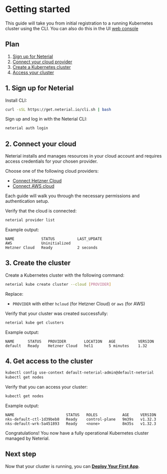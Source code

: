 # Getting started

This guide will take you from initial registration to a running Kubernetes cluster using the CLI. You can also do this in the UI [web console](https://console.neterial.io)

## Plan
1. [Sign up for Neterial](#_1-sign-up-for-neterial)
2. [Connect your cloud provider](#_2-connect-your-cloud)
3. [Create a Kubernetes cluster](#_3-create-the-cluster)
4. [Access your cluster](#_4-get-access-to-the-cluster)

## 1. Sign up for Neterial

Install CLI:

```sh
curl -sSL https://get.neterial.io/cli.sh | bash
```

Sign up and log in with the Neterial CLI:

```sh
neterial auth login
```

## 2. Connect your cloud

Neterial installs and manages resources in your cloud account and requires access credentials for your chosen provider.

Choose one of the following cloud providers:
* [Connect Hetzner Cloud](Cloud-providers/connect-hetzner-cloud.md)
* [Connect AWS cloud](Cloud-providers/connect-aws.md)

Each guide will walk you through the necessary permissions and authentication setup.

Verify that the cloud is connected:

```sh
neterial provider list
```

Example output:
```console
NAME            STATUS          LAST_UPDATE
AWS             Uninitialized
Hetzner Cloud   Ready           2 seconds
```

## 3. Create the cluster

Create a Kubernetes cluster with the following command:

```sh
neterial kube create cluster --cloud [PROVIDER]
```

Replace:
- `PROVIDER` with either `hcloud` (for Hetzner Cloud) or `aws` (for AWS)

Verify that your cluster was created successfully:

```sh
neterial kube get clusters
```

Example output:
```console
NAME      STATUS   PROVIDER        LOCATION   AGE          VERSION
default   Ready    Hetzner Cloud   hel1       5 minutes    1.32
```

## 4. Get access to the cluster

```sh
kubectl config use-context default-neterial-admin@default-neterial
kubectl get nodes
```

Verify that you can access your cluster:

```sh
kubectl get nodes
```

Example output:

```console
NAME                       STATUS   ROLES           AGE     VERSION
nks-default-ctl-1d39beb8   Ready    control-plane   9m39s   v1.32.3
nks-default-wrk-5a451893   Ready    <none>          8m35s   v1.32.3
```

Congratulations! You now have a fully operational Kubernetes cluster managed by Neterial.

## Next step

Now that your cluster is running, you can **[Deploy Your First App](Guides/deploy-your-first-app.md)**.
